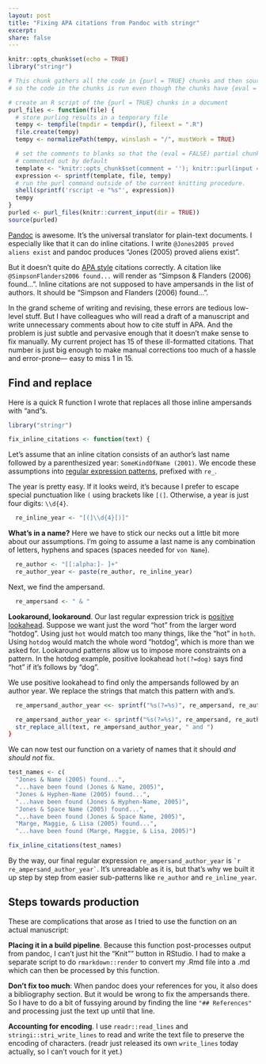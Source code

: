 ```yaml
---
layout: post
title: "Fixing APA citations from Pandoc with stringr"
excerpt:
share: false
---
```


```r
knitr::opts_chunk$set(echo = TRUE)
library("stringr")
```

```r
# This chunk gathers all the code in {purl = TRUE} chunks and then sources them,
# so the code in the chunks is run even though the chunks have {eval = FALSE}.

# create an R script of the {purl = TRUE} chunks in a document
purl_files <- function(file) {
  # store purling results in a temporary file
  tempy <- tempfile(tmpdir = tempdir(), fileext = ".R")
  file.create(tempy)
  tempy <- normalizePath(tempy, winslash = "/", mustWork = TRUE)

  # set the comments to blanks so that the (eval = FALSE) partial chunks are not
  # commented out by default
  template <- "knitr::opts_chunk$set(comment = ''); knitr::purl(input = '%s', output = '%s', documentation = 0, quiet = FALSE)"
  expression <- sprintf(template, file, tempy)
  # run the purl command outside of the current knitting procedure.
  shell(sprintf('rscript -e "%s"', expression))
  tempy
}
purled <- purl_files(knitr::current_input(dir = TRUE))
source(purled)
```

[Pandoc][pandoc-home] is awesome. It's the universal translator for plain-text
documents. I especially like that it can do inline citations. I write
`@Jones2005 proved aliens exist` and pandoc produces "Jones (2005) proved
aliens exist".

But it doesn't quite do [APA style][apa-owl] citations correctly. A citation
like `@SimpsonFlanders2006 found...` will render as "Simpson & Flanders (2006)
found...". Inline citations are not supposed to have ampersands in the list of
authors. It should be "Simpson and Flanders (2006) found...".

In the grand scheme of writing and revising, these errors are tedious low-level
stuff. But I have colleagues who will read a draft of a manuscript and write
unnecessary comments about how to cite stuff in APA. And the problem is just
subtle and pervasive enough that it doesn't make sense to fix manually. My
current project has 15 of these ill-formatted citations. That number is just
big enough to make manual corrections too much of a hassle and error-prone---
easy to miss 1 in 15.

## Find and replace

Here is a quick R function I wrote that replaces all those inline ampersands
with "and"s.

```r
library("stringr")

fix_inline_citations <- function(text) {
```

Let's assume that an inline citation consists of an author's last name followed
by a parenthesized year: `SomeKindOfName (2001)`. We encode these assumptions
into [regular expression patterns][r-regex], prefixed with `re_`.

The year is pretty easy. If it looks weird, it's because I prefer to escape
special punctuation like `(` using brackets like `[(]`. Otherwise, a year is
just four digits: `\\d{4}`.

```r
  re_inline_year <- "[(]\\d{4}[)]"
```

**What's in a name?** Here we have to stick our necks out a little bit more about
our assumptions. I'm going to assume a last name is any combination of letters,
hyphens and spaces (spaces needed for `von Name`).

```r
  re_author <- "[[:alpha:]- ]+"
  re_author_year <- paste(re_author, re_inline_year)
```

Next, we find the ampersand.

```r
  re_ampersand <- " & "
```

**Lookaround, lookaround**. Our last regular expression trick is [positive lookahead][regex-lookaround]. 
Suppose we want just the word "hot" from the larger word "hotdog".
Using just `hot` would match too many things, like the "hot" in `hoth`. Using
`hotdog` would match the whole word "hotdog", which is more than we asked for.
Lookaround patterns allow us to impose more constraints on a pattern.
In the hotdog example, positive lookahead `hot(?=dog)` says find "hot" if it's
follows by "dog".

We use positive lookahead to find only the ampersands followed by an author
year. We replace the strings that match this pattern with and's.

```r
  re_ampersand_author_year <<- sprintf("%s(?=%s)", re_ampersand, re_author_year)  
```


```r
  re_ampersand_author_year <- sprintf("%s(?=%s)", re_ampersand, re_author_year)  
  str_replace_all(text, re_ampersand_author_year, " and ")
}
```

We can now test our function on a variety of names that it should _and should
not_ fix.

```r
test_names <- c(
  "Jones & Name (2005) found...",
  "...have been found (Jones & Name, 2005)",
  "Jones & Hyphen-Name (2005) found...",
  "...have been found (Jones & Hyphen-Name, 2005)",
  "Jones & Space Name (2005) found...",
  "...have been found (Jones & Space Name, 2005)",
  "Marge, Maggie, & Lisa (2005) found...",
  "...have been found (Marge, Maggie, & Lisa, 2005)")

fix_inline_citations(test_names)
```

By the way, our final regular expression `re_ampersand_author_year` is 
`` `r re_ampersand_author_year` ``. It's unreadable as it is, but that's why
we built it up step by step from easier sub-patterns like `re_author` and
`re_inline_year`.

## Steps towards production

These are complications that arose as I tried to use the function on an actual
manuscript:

**Placing it in a build pipeline**. Because this function post-processes output
from pandoc, I can't just hit the "Knit"" button in RStudio. I had to make a
separate script to do `rmarkdown::render` to convert my .Rmd file into a .md
which can then be processed by this function.

**Don't fix too much**: When pandoc does your references for you, it also does
a bibliography section. But it would be wrong to fix the ampersands there. So
I have to do a bit of fussying around by finding the line `"## References"` and
processing just the text up until that line.

**Accounting for encoding**. I use `readr::read_lines` and
`stringi::stri_write_lines` to read and write the text file to preserve the
encoding of characters. (readr just released its own `write_lines` today
actually, so I can't vouch for it yet.)


[pandoc-home]: http://pandoc.org/ "pandoc: a universal document converter"
[apa-owl]: https://owl.english.purdue.edu/owl/section/2/10/ "Purdue Online Writing Lab: APA Style" 
[r-regex]: https://stat.ethz.ch/R-manual/R-devel/library/base/html/regex.html "R manual page on regular expressions"
[regex-lookaround]: http://www.regular-expressions.info/lookaround.html "Lookaround patterns in regular expressions"
